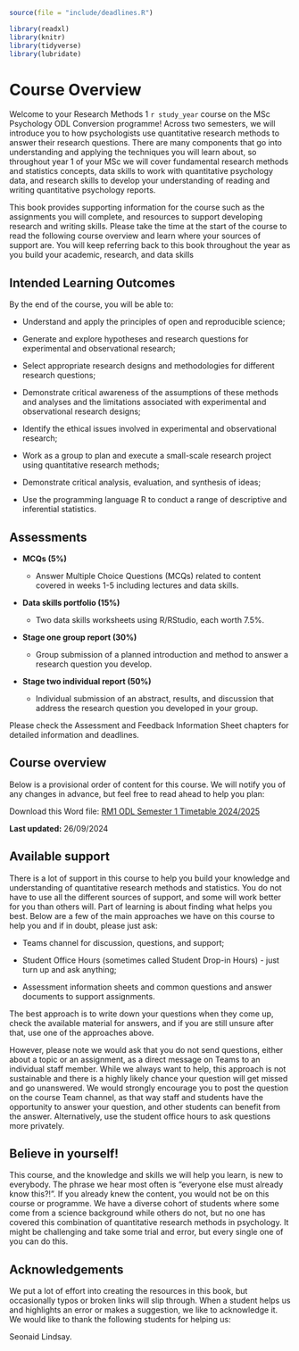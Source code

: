 ```r
source(file = "include/deadlines.R")

library(readxl)
library(knitr)
library(tidyverse)
library(lubridate)
```

# Course Overview {#Course_overview}

Welcome to your Research Methods 1 `r study_year` course on the MSc Psychology ODL Conversion programme! Across two semesters, we will introduce you to how psychologists use quantitative research methods to answer their research questions. There are many components that go into understanding and applying the techniques you will learn about, so throughout year 1 of your MSc we will cover fundamental research methods and statistics concepts, data skills to work with quantitative psychology data, and research skills to develop your understanding of reading and writing quantitative psychology reports. 

This book provides supporting information for the course such as the assignments you will complete, and resources to support developing research and writing skills. Please take the time at the start of the course to read the following course overview and learn where your sources of support are. You will keep referring back to this book throughout the year as you build your academic, research, and data skills

## Intended Learning Outcomes

By the end of the course, you will be able to:

- Understand and apply the principles of open and reproducible science;

- Generate and explore hypotheses and research questions for experimental and observational research;

- Select appropriate research designs and methodologies for different research questions;

- Demonstrate critical awareness of the assumptions of these methods and analyses and the limitations associated with experimental and observational research designs;

- Identify the ethical issues involved in experimental and observational research;

- Work as a group to plan and execute a small-scale research project using quantitative research methods;

- Demonstrate critical analysis, evaluation, and synthesis of ideas;

- Use the programming language R to conduct a range of descriptive and inferential statistics.

## Assessments

- **MCQs (5%)**

    - Answer Multiple Choice Questions (MCQs) related to content covered in weeks 1-5 including lectures and data skills.

- **Data skills portfolio (15%)**

    - Two data skills worksheets using R/RStudio, each worth 7.5%.

- **Stage one group report (30%)**

    - Group submission of a planned introduction and method to answer a research question you develop. 

 - **Stage two individual report (50%)** 
 
    - Individual submission of an abstract, results, and discussion that address the research question you developed in your group. 

Please check the Assessment and Feedback Information Sheet chapters for detailed information and deadlines.

## Course overview

Below is a provisional order of content for this course. We will notify you of any changes in advance, but feel free to read ahead to help you plan:

Download this Word file: [RM1 ODL Semester 1 Timetable 2024/2025](Supporting/RM1_ODL_Sem1_Timetable_2425.docx)

**Last updated:** 26/09/2024

## Available support

There is a lot of support in this course to help you build your knowledge and understanding of quantitative research methods and statistics. You do not have to use all the different sources of support, and some will work better for you than others will. Part of learning is about finding what helps you best. Below are a few of the main approaches we have on this course to help you and if in doubt, please just ask:

- Teams channel for discussion, questions, and support;

- Student Office Hours (sometimes called Student Drop-in Hours) - just turn up and ask anything;

- Assessment information sheets and common questions and answer documents to support assignments.

The best approach is to write down your questions when they come up, check the available material for answers, and if you are still unsure after that, use one of the approaches above.

However, please note we would ask that you do not send questions, either about a topic or an assignment, as a direct message on Teams to an individual staff member. While we always want to help, this approach is not sustainable and there is a highly likely chance your question will get missed and go unanswered. We would strongly encourage you to post the question on the course Team channel, as that way staff and students have the opportunity to answer your question, and other students can benefit from the answer. Alternatively, use the student office hours to ask questions more privately.

## Believe in yourself!

This course, and the knowledge and skills we will help you learn, is new to everybody. The phrase we hear most often is "everyone else must already know this?!". If you already knew the content, you would not be on this course or programme. We have a diverse cohort of students where some come from a science background while others do not, but no one has covered this combination of quantitative research methods in psychology. It might be challenging and take some trial and error, but every single one of you can do this. 

## Acknowledgements

We put a lot of effort into creating the resources in this book, but occasionally typos or broken links will slip through. When a student helps us and highlights an error or makes a suggestion, we like to acknowledge it. We would like to thank the following students for helping us:

Seonaid Lindsay.
